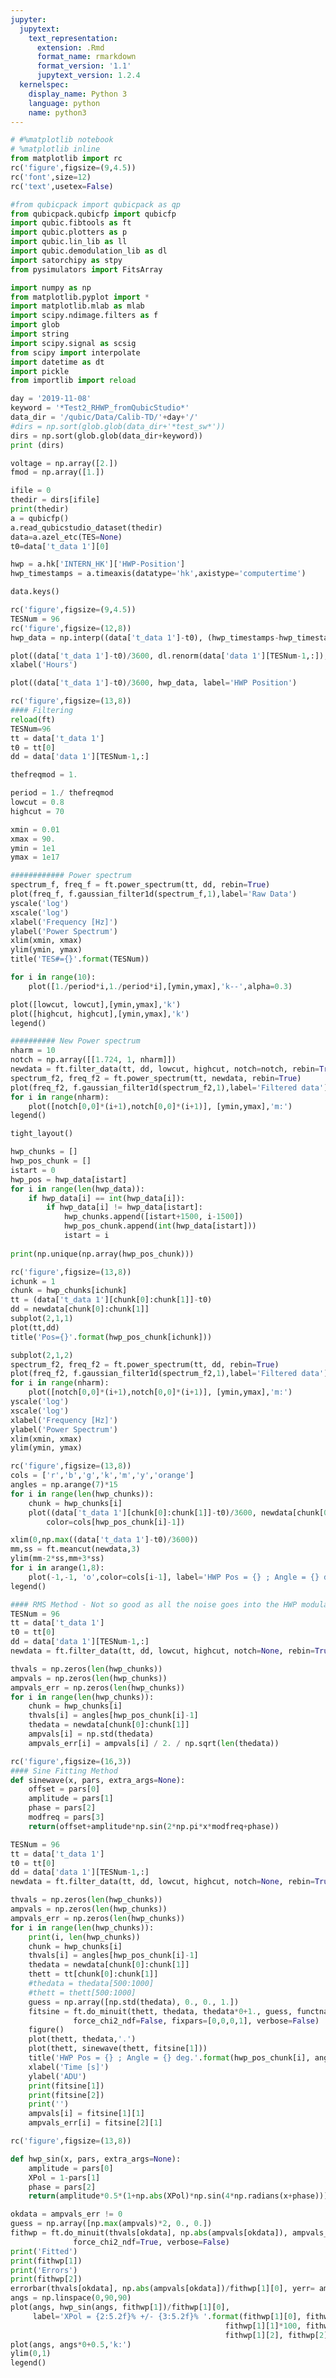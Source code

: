 ```yaml
---
jupyter:
  jupytext:
    text_representation:
      extension: .Rmd
      format_name: rmarkdown
      format_version: '1.1'
      jupytext_version: 1.2.4
  kernelspec:
    display_name: Python 3
    language: python
    name: python3
---
```


```python
# #%matplotlib notebook
# %matplotlib inline
from matplotlib import rc
rc('figure',figsize=(9,4.5))
rc('font',size=12)
rc('text',usetex=False)

#from qubicpack import qubicpack as qp
from qubicpack.qubicfp import qubicfp
import qubic.fibtools as ft
import qubic.plotters as p
import qubic.lin_lib as ll
import qubic.demodulation_lib as dl
import satorchipy as stpy
from pysimulators import FitsArray

import numpy as np
from matplotlib.pyplot import *
import matplotlib.mlab as mlab
import scipy.ndimage.filters as f
import glob
import string
import scipy.signal as scsig
from scipy import interpolate
import datetime as dt
import pickle
from importlib import reload
```

```python
day = '2019-11-08'
keyword = '*Test2_RHWP_fromQubicStudio*'
data_dir = '/qubic/Data/Calib-TD/'+day+'/'
#dirs = np.sort(glob.glob(data_dir+'*test_sw*'))
dirs = np.sort(glob.glob(data_dir+keyword))
print (dirs)

voltage = np.array([2.])
fmod = np.array([1.])

```

```python
ifile = 0
thedir = dirs[ifile]
print(thedir)
a = qubicfp()
a.read_qubicstudio_dataset(thedir)
data=a.azel_etc(TES=None)
t0=data['t_data 1'][0]

hwp = a.hk['INTERN_HK']['HWP-Position']
hwp_timestamps = a.timeaxis(datatype='hk',axistype='computertime')
```

```python
data.keys()
```

```python
rc('figure',figsize=(9,4.5))
TESNum = 96
rc('figure',figsize=(12,8))
hwp_data = np.interp((data['t_data 1']-t0), (hwp_timestamps-hwp_timestamps[0]), hwp)

plot((data['t_data 1']-t0)/3600, dl.renorm(data['data 1'][TESNum-1,:]), label='Data TES #{}'.format(TESNum))
xlabel('Hours')

plot((data['t_data 1']-t0)/3600, hwp_data, label='HWP Position')

```

```python
rc('figure',figsize=(13,8))
#### Filtering
reload(ft)
TESNum=96
tt = data['t_data 1']
t0 = tt[0]
dd = data['data 1'][TESNum-1,:]

thefreqmod = 1.

period = 1./ thefreqmod
lowcut = 0.8
highcut = 70

xmin = 0.01
xmax = 90.
ymin = 1e1
ymax = 1e17

############ Power spectrum
spectrum_f, freq_f = ft.power_spectrum(tt, dd, rebin=True)
plot(freq_f, f.gaussian_filter1d(spectrum_f,1),label='Raw Data')
yscale('log')
xscale('log')
xlabel('Frequency [Hz]')
ylabel('Power Spectrum')
xlim(xmin, xmax)
ylim(ymin, ymax)
title('TES#={}'.format(TESNum))

for i in range(10):
    plot([1./period*i,1./period*i],[ymin,ymax],'k--',alpha=0.3)

plot([lowcut, lowcut],[ymin,ymax],'k')
plot([highcut, highcut],[ymin,ymax],'k')
legend()

########## New Power spectrum
nharm = 10
notch = np.array([[1.724, 1, nharm]])
newdata = ft.filter_data(tt, dd, lowcut, highcut, notch=notch, rebin=True, verbose=True, order=5)
spectrum_f2, freq_f2 = ft.power_spectrum(tt, newdata, rebin=True)
plot(freq_f2, f.gaussian_filter1d(spectrum_f2,1),label='Filtered data')
for i in range(nharm):
    plot([notch[0,0]*(i+1),notch[0,0]*(i+1)], [ymin,ymax],'m:')
legend()

tight_layout()
```

```python
hwp_chunks = []
hwp_pos_chunk = []
istart = 0
hwp_pos = hwp_data[istart]
for i in range(len(hwp_data)):
    if hwp_data[i] == int(hwp_data[i]):
        if hwp_data[i] != hwp_data[istart]:
            hwp_chunks.append([istart+1500, i-1500])
            hwp_pos_chunk.append(int(hwp_data[istart]))
            istart = i
            
print(np.unique(np.array(hwp_pos_chunk)))
```

```python
rc('figure',figsize=(13,8))
ichunk = 1
chunk = hwp_chunks[ichunk]
tt = (data['t_data 1'][chunk[0]:chunk[1]]-t0)
dd = newdata[chunk[0]:chunk[1]]
subplot(2,1,1)
plot(tt,dd)
title('Pos={}'.format(hwp_pos_chunk[ichunk]))

subplot(2,1,2)
spectrum_f2, freq_f2 = ft.power_spectrum(tt, dd, rebin=True)
plot(freq_f2, f.gaussian_filter1d(spectrum_f2,1),label='Filtered data')
for i in range(nharm):
    plot([notch[0,0]*(i+1),notch[0,0]*(i+1)], [ymin,ymax],'m:')
yscale('log')
xscale('log')
xlabel('Frequency [Hz]')
ylabel('Power Spectrum')
xlim(xmin, xmax)
ylim(ymin, ymax)

```

```python
rc('figure',figsize=(13,8))
cols = ['r','b','g','k','m','y','orange']
angles = np.arange(7)*15
for i in range(len(hwp_chunks)):
    chunk = hwp_chunks[i]
    plot((data['t_data 1'][chunk[0]:chunk[1]]-t0)/3600, newdata[chunk[0]:chunk[1]], 
        color=cols[hwp_pos_chunk[i]-1])

xlim(0,np.max((data['t_data 1']-t0)/3600))
mm,ss = ft.meancut(newdata,3)
ylim(mm-2*ss,mm+3*ss)
for i in arange(1,8):
    plot(-1,-1, 'o',color=cols[i-1], label='HWP Pos = {} ; Angle = {} deg.'.format(i, angles[i-1]))
legend()
```

```python
#### RMS Method - Not so good as all the noise goes into the HWP modulation signal, so this is just an upper limit
TESNum = 96
tt = data['t_data 1']
t0 = tt[0]
dd = data['data 1'][TESNum-1,:]
newdata = ft.filter_data(tt, dd, lowcut, highcut, notch=None, rebin=True, verbose=True)

thvals = np.zeros(len(hwp_chunks))
ampvals = np.zeros(len(hwp_chunks))
ampvals_err = np.zeros(len(hwp_chunks))
for i in range(len(hwp_chunks)):
    chunk = hwp_chunks[i]
    thvals[i] = angles[hwp_pos_chunk[i]-1]
    thedata = newdata[chunk[0]:chunk[1]]
    ampvals[i] = np.std(thedata)
    ampvals_err[i] = ampvals[i] / 2. / np.sqrt(len(thedata))
```

```python
rc('figure',figsize=(16,3))
#### Sine Fitting Method
def sinewave(x, pars, extra_args=None):
    offset = pars[0]
    amplitude = pars[1]
    phase = pars[2]
    modfreq = pars[3]
    return(offset+amplitude*np.sin(2*np.pi*x*modfreq+phase))

TESNum = 96
tt = data['t_data 1']
t0 = tt[0]
dd = data['data 1'][TESNum-1,:]
newdata = ft.filter_data(tt, dd, lowcut, highcut, notch=None, rebin=True, verbose=True)

thvals = np.zeros(len(hwp_chunks))
ampvals = np.zeros(len(hwp_chunks))
ampvals_err = np.zeros(len(hwp_chunks))
for i in range(len(hwp_chunks)):
    print(i, len(hwp_chunks))
    chunk = hwp_chunks[i]
    thvals[i] = angles[hwp_pos_chunk[i]-1]
    thedata = newdata[chunk[0]:chunk[1]]
    thett = tt[chunk[0]:chunk[1]]
    #thedata = thedata[500:1000]
    #thett = thett[500:1000]
    guess = np.array([np.std(thedata), 0., 0., 1.])
    fitsine = ft.do_minuit(thett, thedata, thedata*0+1., guess, functname=sinewave,
              force_chi2_ndf=False, fixpars=[0,0,0,1], verbose=False)
    figure()
    plot(thett, thedata,'.')
    plot(thett, sinewave(thett, fitsine[1]))
    title('HWP Pos = {} ; Angle = {} deg.'.format(hwp_pos_chunk[i], angles[hwp_pos_chunk[i]-1]))
    xlabel('Time [s]')
    ylabel('ADU')
    print(fitsine[1])
    print(fitsine[2])
    print('')
    ampvals[i] = fitsine[1][1]
    ampvals_err[i] = fitsine[2][1]

```

```python
rc('figure',figsize=(13,8))

def hwp_sin(x, pars, extra_args=None):
    amplitude = pars[0]
    XPol = 1-pars[1]
    phase = pars[2]
    return(amplitude*0.5*(1+np.abs(XPol)*np.sin(4*np.radians(x+phase))))

okdata = ampvals_err != 0
guess = np.array([np.max(ampvals)*2, 0., 0.])
fithwp = ft.do_minuit(thvals[okdata], np.abs(ampvals[okdata]), ampvals_err[okdata], guess, functname=hwp_sin,
              force_chi2_ndf=True, verbose=False)
print('Fitted')
print(fithwp[1])
print('Errors')
print(fithwp[2])
errorbar(thvals[okdata], np.abs(ampvals[okdata])/fithwp[1][0], yerr= ampvals_err[okdata]/fithwp[1][0], fmt='r.')
angs = np.linspace(0,90,90)
plot(angs, hwp_sin(angs, fithwp[1])/fithwp[1][0], 
     label='XPol = {2:5.2f}% +/- {3:5.2f}% '.format(fithwp[1][0], fithwp[2][0], 
                                                fithwp[1][1]*100, fithwp[2][1]*100,
                                                fithwp[1][2], fithwp[2][2]))
plot(angs, angs*0+0.5,'k:')
ylim(0,1)
legend()
```

```python

```

```python

```

```python

```
